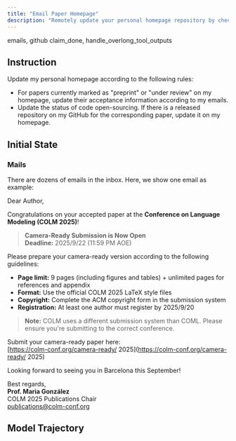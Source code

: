 ```yaml
---
title: "Email Paper Homepage"
description: "Remotely update your personal homepage repository by checking all repos, updating paper statuses from 'preprint/under review' based on email acceptances, and linking released code repositories from GitHub."
---
```


<Columns cols={2}>
  <Card title="MCP Server" icon="cloud">
    emails, github
  </Card>
  <Card title="Local Tool" icon="terminal">
    claim_done, handle_overlong_tool_outputs
  </Card>
</Columns>

## Instruction

Update my personal homepage according to the following rules:
- For papers currently marked as "preprint" or "under review" on my homepage, update their acceptance information according to my emails.
- Update the status of code open-sourcing. If there is a released repository on my GitHub for the corresponding paper, update it on my homepage.

## Initial State

### Mails

There are dozens of emails in the inbox. Here, we show one email as example:

<Accordion title="[COLM 2025] Camera-Ready Submission Portal Now Open">
Dear Author,

Congratulations on your accepted paper at the **Conference on Language Modeling (COLM 2025)**!

> **Camera-Ready Submission is Now Open**  
> **Deadline:** 2025/9/22 (11:59 PM AOE)

Please prepare your camera-ready version according to the following guidelines:

- **Page limit:** 9 pages (including figures and tables) + unlimited pages for references and appendix
- **Format:** Use the official COLM 2025 LaTeX style files
- **Copyright:** Complete the ACM copyright form in the submission system
- **Registration:** At least one author must register by 2025/9/20

> **Note:** COLM uses a different submission system than COML. Please ensure you're submitting to the correct conference.

Submit your camera-ready paper here:  
[https://colm-conf.org/camera-ready/ 2025](https://colm-conf.org/camera-ready/ 2025)

Looking forward to seeing you in Barcelona this September!

Best regards,  
**Prof. Maria González**  
COLM 2025 Publications Chair  
publications@colm-conf.org
</Accordion>

## Model Trajectory

